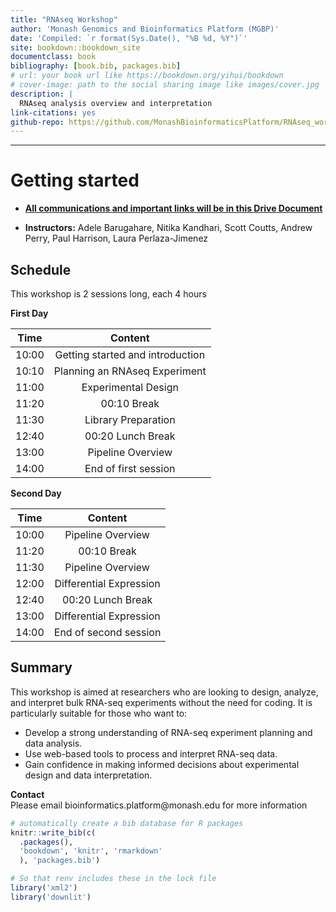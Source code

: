 ```yaml
--- 
title: "RNAseq Workshop"
author: 'Monash Genomics and Bioinformatics Platform (MGBP)'
date: 'Compiled: `r format(Sys.Date(), "%B %d, %Y")`'
site: bookdown::bookdown_site
documentclass: book
bibliography: [book.bib, packages.bib]
# url: your book url like https://bookdown.org/yihui/bookdown
# cover-image: path to the social sharing image like images/cover.jpg
description: |
  RNAseq analysis overview and interpretation
link-citations: yes
github-repo: https://github.com/MonashBioinformaticsPlatform/RNAseq_workshop_2024
---
```

***

# Getting started  

    
- **[All communications and important links will be in this Drive Document](https://docs.google.com/document/d/1jykhTx23IHoTJvu6rCcs6_cuPznlMLYQZqih_C2-kfs/edit)**


- **Instructors:** Adele Barugahare, Nitika Kandhari, Scott Coutts, Andrew Perry, Paul Harrison, Laura Perlaza-Jimenez


## Schedule

This workshop is 2 sessions long, each 4 hours

**First Day**

|  Time       |  Content                  |
|:---:|:---:|
| 10:00 | Getting started and introduction |
| 10:10 | Planning an RNAseq Experiment |
| 11:00 | Experimental Design |
| 11:20 | 00:10 Break |
| 11:30 | Library Preparation |
| 12:40 | 00:20 Lunch Break |
| 13:00 | Pipeline Overview |
| 14:00 | End of first session |

**Second Day**

|  Time       |  Content                  |
|:---:|:---:|
| 10:00 | Pipeline Overview |
| 11:20 | 00:10 Break |
| 11:30 | Pipeline Overview |
| 12:00 | Differential Expression |
| 12:40 | 00:20 Lunch Break |
| 13:00 | Differential Expression |
| 14:00 | End of second session |


## Summary

This workshop is aimed at researchers who are looking to design, analyze, and interpret bulk RNA-seq experiments without the need for coding. It is particularly suitable for those who want to:

- Develop a strong understanding of RNA-seq experiment planning and data analysis.
- Use web-based tools to process and interpret RNA-seq data.
- Gain confidence in making informed decisions about experimental design and data interpretation.


**Contact**   
Please email bioinformatics.platform@monash.edu for more information



```r
# automatically create a bib database for R packages
knitr::write_bib(c(
  .packages(), 
  'bookdown', 'knitr', 'rmarkdown'
  ), 'packages.bib')

# So that renv includes these in the lock file
library('xml2')
library('downlit')
```
